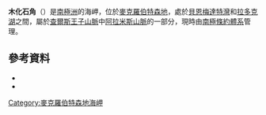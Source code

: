 {{coord|70|50|S|68|2|E|source:GNIS|display=title}}

'''木化石角'''（{{lang-en|Fossil Wood Point}}）是[[南極洲|南極洲]]的海岬，位於[[麥克羅伯特森地|麥克羅伯特森地]]，處於[[貝恩梅達特灣|貝恩梅達特灣]]和[[拉多克湖|拉多克湖]]之間，屬於[[查爾斯王子山脈|查爾斯王子山脈]]中[[阿拉米斯山脈|阿拉米斯山脈]]的一部分，現時由[[南極條約體系|南極條約體系]]管理。

==參考資料==
*{{cite gnis | type = antarid | id = 5179| name = Fossil Wood Point | accessdate = 2012-04-02}}
*{{usgs-gazetteer|id=5179}}

{{DEFAULTSORT:Fossil Wood Point}}
[[Category:麥克羅伯特森地海岬|Category:麥克羅伯特森地海岬]]


{{MacRobertsonLand-geo-stub}}